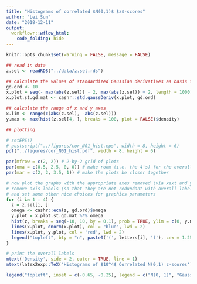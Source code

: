 ```yaml
---
title: "Histograms of correlated $N(0,1)$ $z$-scores"
author: "Lei Sun"
date: "2018-12-11"
output:
  workflowr::wflow_html:
    code_folding: hide
---
```


```r
knitr::opts_chunk$set(warning = FALSE, message = FALSE)
```

```r
## read in data
z.sel <- readRDS("../data/z.sel.rds")
```

```r
## calculate the values of standardized Gaussian derivatives as basis functions at a number of plotting positions
gd.ord <- 10
x.plot = seq(- max(abs(z.sel)) - 2, max(abs(z.sel)) + 2, length = 1000)
x.plot.st.gd.mat <- cashr::std.gaussDeriv(x.plot, gd.ord)
```

```r
## calculate the range of x and y axes
x.lim <- range(c(abs(z.sel), -abs(z.sel)))
y.max <- max(hist(z.sel[4, ], breaks = 100, plot = FALSE)$density)
```

```r
## plotting

# setEPS()
# postscript("../figures/cor_N01_hist.eps", width = 8, height = 6)
pdf("../figures/cor_N01_hist.pdf", width = 8, height = 6)

par(mfrow = c(2, 2)) # 2-by-2 grid of plots
par(oma = c(0.5, 2.5, 0, 0)) # make room (i.e. the 4's) for the overall x and y axis titles
par(mar = c(2, 2, 3.5, 1)) # make the plots be closer together

# now plot the graphs with the appropriate axes removed (via xaxt and yaxt),
# remove axis labels (so that they are not redundant with overall labels,
# and set some other nice choices for graphics parameters
for (i in 1 : 4) {
  z = z.sel[i, ]
  omega <- cashr::ecn(z, gd.ord)$omega
  y.plot = x.plot.st.gd.mat %*% omega
  hist(z, breaks = seq(-10, 10, by = 0.1), prob = TRUE, ylim = c(0, y.max), main = NULL, xlab = "", xlim = x.lim)
  lines(x.plot, dnorm(x.plot), col = "blue", lwd = 2)
  lines(x.plot, y.plot, col = 'red', lwd = 2)
  legend("topleft", bty = "n", paste0('(', letters[i], ')'), cex = 1.25)
}

# print the overall labels
mtext('Density', side = 2, outer = TRUE, line = 1)
mtext(latex2exp::TeX('Histograms of $10^4$ Correlated N(0,1) z-scores'), line = -2, outer = TRUE)

legend("topleft", inset = c(-0.65, -0.25), legend = c("N(0, 1)", "Gaussian Derivatives"), lty = 1, lwd = 2, xpd = NA, col = c("blue", 'red'), ncol = 2)
```
